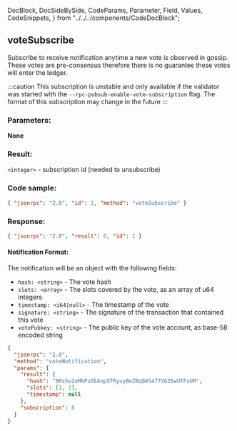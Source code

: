   DocBlock,
  DocSideBySide,
  CodeParams,
  Parameter,
  Field,
  Values,
  CodeSnippets,
} from "../../../components/CodeDocBlock";

<DocBlock>

## voteSubscribe

Subscribe to receive notification anytime a new vote is observed in gossip.
These votes are pre-consensus therefore there is no guarantee these votes will
enter the ledger.

:::caution
This subscription is unstable and only available if the validator was started
with the `--rpc-pubsub-enable-vote-subscription` flag. The format of this
subscription may change in the future
:::

<DocSideBySide>
<CodeParams>

### Parameters:

**None**

### Result:

`<integer>` - subscription id (needed to unsubscribe)

</CodeParams>

<CodeSnippets>

### Code sample:

```json
{ "jsonrpc": "2.0", "id": 1, "method": "voteSubscribe" }
```

### Response:

```json
{ "jsonrpc": "2.0", "result": 0, "id": 1 }
```

</CodeSnippets>
</DocSideBySide>

#### Notification Format:

The notification will be an object with the following fields:

- `hash: <string>` - The vote hash
- `slots: <array>` - The slots covered by the vote, as an array of u64 integers
- `timestamp: <i64|null>` - The timestamp of the vote
- `signature: <string>` - The signature of the transaction that contained this vote
- `votePubkey: <string>` - The public key of the vote account, as base-58 encoded string

```json
{
  "jsonrpc": "2.0",
  "method": "voteNotification",
  "params": {
    "result": {
      "hash": "8Rshv2oMkPu5E4opXTRyuyBeZBqQ4S477VG26wUTFxUM",
      "slots": [1, 2],
      "timestamp": null
    },
    "subscription": 0
  }
}
```

</DocBlock>
